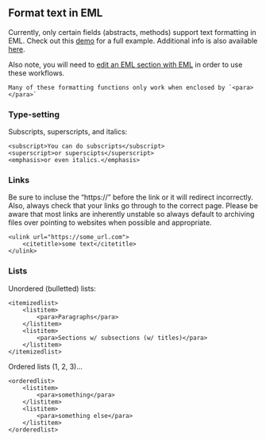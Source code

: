 ## Format text in EML
Currently, only certain fields (abstracts, methods) support text formatting in EML. Check out this [demo](https://github.nceas.ucsb.edu/KNB/arctic-data/blob/ac4cabed2ee9ff3654130ee162266174fafa003a/datateam/How_To/EML/EMl_textType_example.xml) for a full example. Additional info is also available [here](https://knb.ecoinformatics.org/#external//emlparser/docs/eml-2.1.1/./eml-text.html).

Also note, you will need to [edit an EML section with EML](#edit-eml-with-eml) in order to use these workflows.

```block
Many of these formatting functions only work when enclosed by `<para></para>`
```

### Type-setting
Subscripts, superscripts, and italics:
    
```
<subscript>You can do subscripts</subscript>
<superscript>or superscipts</superscript>
<emphasis>or even italics.</emphasis> 
```

### Links
Be sure to incluse the "https://" before the link or it will redirect incorrectly. Also, always check that your links go through to the correct page. Please be aware that most links are inherently unstable so always default to archiving files over pointing to websites when possible and appropriate. 

```
<ulink url="https://some_url.com">
    <citetitle>some text</citetitle>
</ulink>
```

### Lists
Unordered (bulletted) lists:
    
```
<itemizedlist>
    <listitem>
        <para>Paragraphs</para>
    </listitem>
    <listitem>
        <para>Sections w/ subsections (w/ titles)</para>
    </listitem>
</itemizedlist>
```

Ordered lists (1, 2, 3)...

```
<orderedlist>
    <listitem>
        <para>something</para>
    </listitem>
    <listitem>
        <para>something else</para>
    </listitem>
</orderedlist>
```
